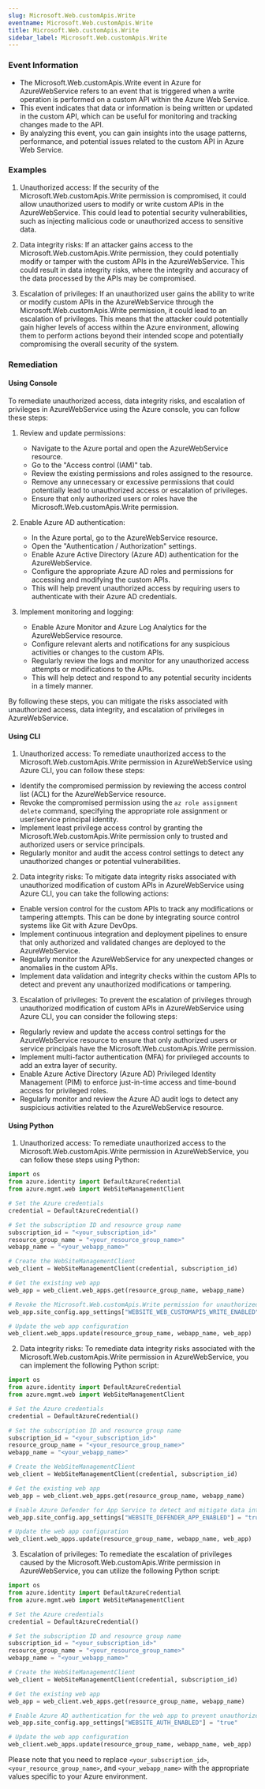 ```yaml
--- 
slug: Microsoft.Web.customApis.Write
eventname: Microsoft.Web.customApis.Write
title: Microsoft.Web.customApis.Write
sidebar_label: Microsoft.Web.customApis.Write
---
```

                       
### Event Information

- The Microsoft.Web.customApis.Write event in Azure for AzureWebService refers to an event that is triggered when a write operation is performed on a custom API within the Azure Web Service.
- This event indicates that data or information is being written or updated in the custom API, which can be useful for monitoring and tracking changes made to the API.
- By analyzing this event, you can gain insights into the usage patterns, performance, and potential issues related to the custom API in Azure Web Service.


### Examples

1. Unauthorized access: If the security of the Microsoft.Web.customApis.Write permission is compromised, it could allow unauthorized users to modify or write custom APIs in the AzureWebService. This could lead to potential security vulnerabilities, such as injecting malicious code or unauthorized access to sensitive data.

2. Data integrity risks: If an attacker gains access to the Microsoft.Web.customApis.Write permission, they could potentially modify or tamper with the custom APIs in the AzureWebService. This could result in data integrity risks, where the integrity and accuracy of the data processed by the APIs may be compromised.

3. Escalation of privileges: If an unauthorized user gains the ability to write or modify custom APIs in the AzureWebService through the Microsoft.Web.customApis.Write permission, it could lead to an escalation of privileges. This means that the attacker could potentially gain higher levels of access within the Azure environment, allowing them to perform actions beyond their intended scope and potentially compromising the overall security of the system.

### Remediation

#### Using Console

To remediate unauthorized access, data integrity risks, and escalation of privileges in AzureWebService using the Azure console, you can follow these steps:

1. Review and update permissions: 
   - Navigate to the Azure portal and open the AzureWebService resource.
   - Go to the "Access control (IAM)" tab.
   - Review the existing permissions and roles assigned to the resource.
   - Remove any unnecessary or excessive permissions that could potentially lead to unauthorized access or escalation of privileges.
   - Ensure that only authorized users or roles have the Microsoft.Web.customApis.Write permission.

2. Enable Azure AD authentication:
   - In the Azure portal, go to the AzureWebService resource.
   - Open the "Authentication / Authorization" settings.
   - Enable Azure Active Directory (Azure AD) authentication for the AzureWebService.
   - Configure the appropriate Azure AD roles and permissions for accessing and modifying the custom APIs.
   - This will help prevent unauthorized access by requiring users to authenticate with their Azure AD credentials.

3. Implement monitoring and logging:
   - Enable Azure Monitor and Azure Log Analytics for the AzureWebService resource.
   - Configure relevant alerts and notifications for any suspicious activities or changes to the custom APIs.
   - Regularly review the logs and monitor for any unauthorized access attempts or modifications to the APIs.
   - This will help detect and respond to any potential security incidents in a timely manner.

By following these steps, you can mitigate the risks associated with unauthorized access, data integrity, and escalation of privileges in AzureWebService.

#### Using CLI

1. Unauthorized access: To remediate unauthorized access to the Microsoft.Web.customApis.Write permission in AzureWebService using Azure CLI, you can follow these steps:

- Identify the compromised permission by reviewing the access control list (ACL) for the AzureWebService resource.
- Revoke the compromised permission using the `az role assignment delete` command, specifying the appropriate role assignment or user/service principal identity.
- Implement least privilege access control by granting the Microsoft.Web.customApis.Write permission only to trusted and authorized users or service principals.
- Regularly monitor and audit the access control settings to detect any unauthorized changes or potential vulnerabilities.

2. Data integrity risks: To mitigate data integrity risks associated with unauthorized modification of custom APIs in AzureWebService using Azure CLI, you can take the following actions:

- Enable version control for the custom APIs to track any modifications or tampering attempts. This can be done by integrating source control systems like Git with Azure DevOps.
- Implement continuous integration and deployment pipelines to ensure that only authorized and validated changes are deployed to the AzureWebService.
- Regularly monitor the AzureWebService for any unexpected changes or anomalies in the custom APIs.
- Implement data validation and integrity checks within the custom APIs to detect and prevent any unauthorized modifications or tampering.

3. Escalation of privileges: To prevent the escalation of privileges through unauthorized modification of custom APIs in AzureWebService using Azure CLI, you can consider the following steps:

- Regularly review and update the access control settings for the AzureWebService resource to ensure that only authorized users or service principals have the Microsoft.Web.customApis.Write permission.
- Implement multi-factor authentication (MFA) for privileged accounts to add an extra layer of security.
- Enable Azure Active Directory (Azure AD) Privileged Identity Management (PIM) to enforce just-in-time access and time-bound access for privileged roles.
- Regularly monitor and review the Azure AD audit logs to detect any suspicious activities related to the AzureWebService resource.

#### Using Python

1. Unauthorized access: To remediate unauthorized access to the Microsoft.Web.customApis.Write permission in AzureWebService, you can follow these steps using Python:

```python
import os
from azure.identity import DefaultAzureCredential
from azure.mgmt.web import WebSiteManagementClient

# Set the Azure credentials
credential = DefaultAzureCredential()

# Set the subscription ID and resource group name
subscription_id = "<your_subscription_id>"
resource_group_name = "<your_resource_group_name>"
webapp_name = "<your_webapp_name>"

# Create the WebSiteManagementClient
web_client = WebSiteManagementClient(credential, subscription_id)

# Get the existing web app
web_app = web_client.web_apps.get(resource_group_name, webapp_name)

# Revoke the Microsoft.Web.customApis.Write permission for unauthorized users
web_app.site_config.app_settings["WEBSITE_WEB_CUSTOMAPIS_WRITE_ENABLED"] = "false"

# Update the web app configuration
web_client.web_apps.update(resource_group_name, webapp_name, web_app)
```

2. Data integrity risks: To remediate data integrity risks associated with the Microsoft.Web.customApis.Write permission in AzureWebService, you can implement the following Python script:

```python
import os
from azure.identity import DefaultAzureCredential
from azure.mgmt.web import WebSiteManagementClient

# Set the Azure credentials
credential = DefaultAzureCredential()

# Set the subscription ID and resource group name
subscription_id = "<your_subscription_id>"
resource_group_name = "<your_resource_group_name>"
webapp_name = "<your_webapp_name>"

# Create the WebSiteManagementClient
web_client = WebSiteManagementClient(credential, subscription_id)

# Get the existing web app
web_app = web_client.web_apps.get(resource_group_name, webapp_name)

# Enable Azure Defender for App Service to detect and mitigate data integrity risks
web_app.site_config.app_settings["WEBSITE_DEFENDER_APP_ENABLED"] = "true"

# Update the web app configuration
web_client.web_apps.update(resource_group_name, webapp_name, web_app)
```

3. Escalation of privileges: To remediate the escalation of privileges caused by the Microsoft.Web.customApis.Write permission in AzureWebService, you can utilize the following Python script:

```python
import os
from azure.identity import DefaultAzureCredential
from azure.mgmt.web import WebSiteManagementClient

# Set the Azure credentials
credential = DefaultAzureCredential()

# Set the subscription ID and resource group name
subscription_id = "<your_subscription_id>"
resource_group_name = "<your_resource_group_name>"
webapp_name = "<your_webapp_name>"

# Create the WebSiteManagementClient
web_client = WebSiteManagementClient(credential, subscription_id)

# Get the existing web app
web_app = web_client.web_apps.get(resource_group_name, webapp_name)

# Enable Azure AD authentication for the web app to prevent unauthorized access and privilege escalation
web_app.site_config.app_settings["WEBSITE_AUTH_ENABLED"] = "true"

# Update the web app configuration
web_client.web_apps.update(resource_group_name, webapp_name, web_app)
```

Please note that you need to replace `<your_subscription_id>`, `<your_resource_group_name>`, and `<your_webapp_name>` with the appropriate values specific to your Azure environment.


 